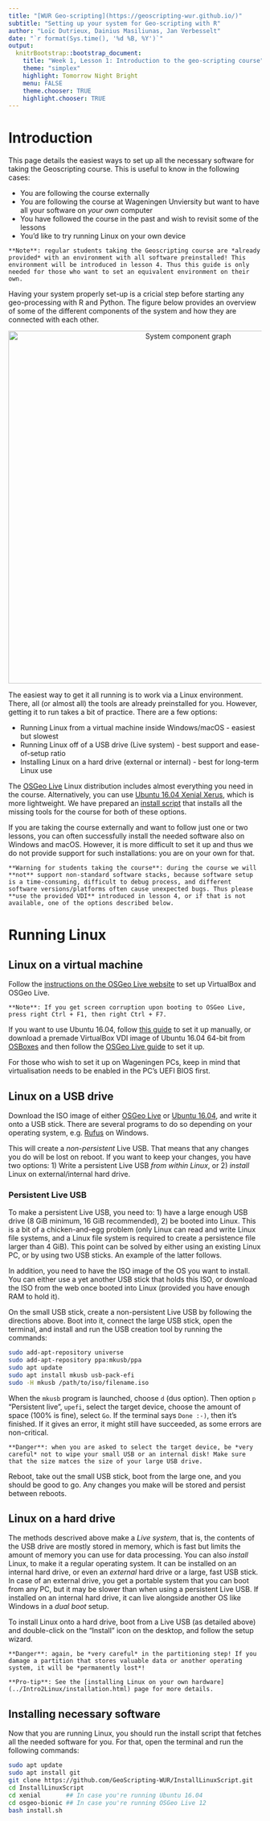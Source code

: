 ```yaml
---
title: "[WUR Geo-scripting](https://geoscripting-wur.github.io/)"
subtitle: "Setting up your system for Geo-scripting with R"
author: "Loïc Dutrieux, Dainius Masiliunas, Jan Verbesselt"
date: "`r format(Sys.time(), '%d %B, %Y')`"
output:
  knitrBootstrap::bootstrap_document:
    title: "Week 1, Lesson 1: Introduction to the geo-scripting course"
    theme: "simplex"
    highlight: Tomorrow Night Bright
    menu: FALSE
    theme.chooser: TRUE
    highlight.chooser: TRUE
---
```


# Introduction

This page details the easiest ways to set up all the necessary software for taking the Geoscripting course. This is useful to know in the following cases:

- You are following the course externally
- You are following the course at Wageningen Unviersity but want to have all your software on _your own_ computer
- You have followed the course in the past and wish to revisit some of the lessons
- You'd like to try running Linux on your own device

```block
**Note**: regular students taking the Geoscripting course are *already provided* with an environment with all software preinstalled! This environment will be introduced in lesson 4. Thus this guide is only needed for those who want to set an equivalent environment on their own.
```

Having your system properly set-up is a cricial step before starting any geo-processing with R and Python. The figure below provides an overview of some of the different components of the system and how they are connected with each other.

<center><img src="../IntroToRaster/figs/geoscripting-system-overview.svg" alt="System component graph" style="width: 700px"/></center>

The easiest way to get it all running is to work via a Linux environment. There, all (or almost all) the tools are already preinstalled for you. However, getting it to run takes a bit of practice. There are a few options:

* Running Linux from a virtual machine inside Windows/macOS - easiest but slowest
* Running Linux off of a USB drive (Live system) - best support and ease-of-setup ratio
* Installing Linux on a hard drive (external or internal) - best for long-term Linux use

The [OSGeo Live](http://live.osgeo.org/en/index.html) Linux distribution includes almost everything you need in the course. Alternatively, you can use [Ubuntu 16.04 Xenial Xerus](http://releases.ubuntu.com/16.04/), which is more lightweight. We have prepared an [install script](https://github.com/GeoScripting-WUR/InstallLinuxScript) that installs all the missing tools for the course for both of these options.

If you are taking the course externally and want to follow just one or two lessons, you can often successfully install the needed software also on Windows and macOS. However, it is more difficult to set it up and thus we do not provide support for such installations: you are on your own for that.

```block
**Warning for students taking the course**: during the course we will **not** support non-standard software stacks, because software setup is a time-consuming, difficult to debug process, and different software versions/platforms often cause unexpected bugs. Thus please **use the provided VDI** introduced in lesson 4, or if that is not available, one of the options described below.
```

# Running Linux

## Linux on a virtual machine

Follow the [instructions on the OSGeo Live website](https://live.osgeo.org/en/quickstart/virtualization_quickstart.html) to set up VirtualBox and OSGeo Live.

```block
**Note**: If you get screen corruption upon booting to OSGeo Live, press right Ctrl + F1, then right Ctrl + F7.
```

If you want to use Ubuntu 16.04, follow [this guide](https://medium.com/@tushar0618/install-ubuntu-16-04-lts-on-virtual-box-desktop-version-30dc6f1958d0) to set it up manually, or download a premade VirtualBox VDI image of Ubuntu 16.04 64-bit from [OSBoxes](https://www.osboxes.org/ubuntu/#ubuntu-16-04-vbox) and then follow the [OSGeo Live guide](https://live.osgeo.org/en/quickstart/virtualization_quickstart.html) to set it up.

For those who wish to set it up on Wageningen PCs, keep in mind that virtualisation needs to be enabled in the PC's UEFI BIOS first.

## Linux on a USB drive

Download the ISO image of either [OSGeo Live](https://live.osgeo.org/en/download.html) or [Ubuntu 16.04](http://releases.ubuntu.com/16.04/), and write it onto a USB stick. There are several programs to do so depending on your operating system, e.g. [Rufus](https://tutorials.ubuntu.com/tutorial/tutorial-create-a-usb-stick-on-windows) on Windows.

This will create a *non-persistent* Live USB. That means that any changes you do will be lost on reboot. If you want to keep your changes, you have two options: 1) Write a persistent Live USB *from within Linux*, or 2) *install* Linux on external/internal hard drive.

### Persistent Live USB

To make a persistent Live USB, you need to: 1) have a large enough USB drive (8 GiB minimum, 16 GiB recommended), 2) be booted into Linux. This is a bit of a chicken-and-egg problem (only Linux can read and write Linux file systems, and a Linux file system is required to create a persistence file larger than 4 GiB). This point can be solved by either using an existing Linux PC, or by using two USB sticks. An example of the latter follows.

In addition, you need to have the ISO image of the OS you want to install. You can either use a yet another USB stick that holds this ISO, or download the ISO from the web once booted into Linux (provided you have enough RAM to hold it).

On the small USB stick, create a non-persistent Live USB by following the directions above. Boot into it, connect the large USB stick, open the terminal, and install and run the USB creation tool by running the commands:

```bash
sudo add-apt-repository universe
sudo add-apt-repository ppa:mkusb/ppa
sudo apt update
sudo apt install mkusb usb-pack-efi
sudo -H mkusb /path/to/iso/filename.iso
```

When the `mkusb` program is launched, choose `d` (dus option). Then option `p` "Persistent live", `upefi`, select the target device, choose the amount of space (100% is fine), select `Go`. If the terminal says `Done :-)`, then it's finished. If it gives an error, it might still have succeeded, as some errors are non-critical.

```block
**Danger**: when you are asked to select the target device, be *very careful* not to wipe your small USB or an internal disk! Make sure that the size matces the size of your large USB drive.
```

Reboot, take out the small USB stick, boot from the large one, and you should be good to go. Any changes you make will be stored and persist between reboots.

## Linux on a hard drive

The methods descrived above make a *Live system*, that is, the contents of the USB drive are mostly stored in memory, which is fast but limits the amount of memory you can use for data processing. You can also *install* Linux, to make it a regular operating system. It can be installed on an internal hard drive, or even an *external* hard drive or a large, fast USB stick. In case of an external drive, you get a portable system that you can boot from any PC, but it may be slower than when using a persistent Live USB. If installed on an internal hard drive, it can live alongside another OS like Windows in a *dual boot* setup.

To install Linux onto a hard drive, boot from a Live USB (as detailed above) and double-click on the "Install" icon on the desktop, and follow the setup wizard.

```block
**Danger**: again, be *very careful* in the partitioning step! If you damage a partition that stores valuable data or another operating system, it will be *permanently lost*!
```

```block
**Pro-tip**: See the [installing Linux on your own hardware](../Intro2Linux/installation.html) page for more details.
```

## Installing necessary software

Now that you are running Linux, you should run the install script that fetches all the needed software for you. For that, open the terminal and run the following commands:

```bash
sudo apt update
sudo apt install git
git clone https://github.com/GeoScripting-WUR/InstallLinuxScript.git
cd InstallLinuxScript
cd xenial       ## In case you're running Ubuntu 16.04
cd osgeo-bionic ## In case you're running OSGeo Live 12
bash install.sh
```

